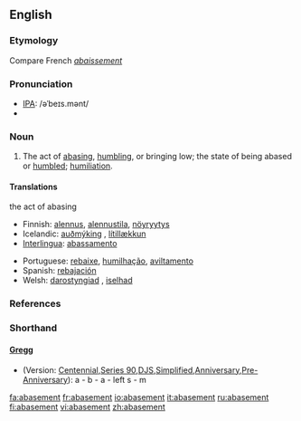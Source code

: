 ==English==

===Etymology===
Compare French ''[[abaissement]]''

===Pronunciation===
*[[IPA]]: /əˈbeɪs.mənt/
*{{audio|en-us-abasement.ogg|Audio (US)}}

===Noun===
{{en-noun}}

# The act of [[abasing]], [[humbling]], or bringing low; the state of being abased or [[humbled]]; [[humiliation]].

====Translations====
;the act of abasing
{{top}}
*Finnish: [[alennus]], [[alennustila]], [[nöyryytys]]
*Icelandic: [[auðmýking]] {{f}}, [[lítillækkun]] {{f}}
*[[Interlingua]]: [[abassamento]]
{{mid}}
*Portuguese: [[rebaixe]], [[humilhação]], [[aviltamento]]
*Spanish: [[rebajación]]
*Welsh: [[darostyngiad]] {{m}}, [[iselhad]] {{m}}
{{bottom}}

===References===
{{R:Century 1911}}
{{R:Webster 1913}}

===Shorthand===

====[http://en.wikipedia.org/wiki/Gregg_Shorthand Gregg]====
* (Version: [http://en.wikipedia.org/wiki/Gregg_Shorthand#Centennial_Gregg_Shorthand Centennial],[http://en.wikipedia.org/wiki/Gregg_Shorthand#Series_90_Gregg_Shorthand Series 90],[http://en.wikipedia.org/wiki/Gregg_Shorthand#Diamond_Jubilee_Gregg_Shorthand DJS],[http://en.wikipedia.org/wiki/Gregg_Shorthand#Simplified_Gregg_Shorthand Simplified],[http://en.wikipedia.org/wiki/Gregg_Shorthand#Anniversary_Gregg_Shorthand Anniversary],[http://en.wikipedia.org/wiki/Gregg_Shorthand#Pre-Anniversary_Gregg_Shorthand Pre-Anniversary]): a - b - a - left s - m

[[fa:abasement]]
[[fr:abasement]]
[[io:abasement]]
[[it:abasement]]
[[ru:abasement]]
[[fi:abasement]]
[[vi:abasement]]
[[zh:abasement]]